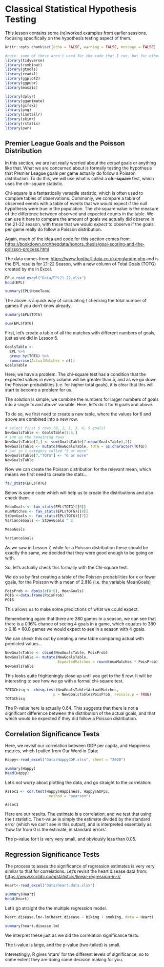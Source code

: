 # Classical Statistical Hypothesis Testing {#H-testing}

This lesson contains some (re)worked examples from earlier sessions, focusing specifically on the hypothesis testing aspect of them. 

```r
knitr::opts_chunk$set(echo = FALSE, warning = FALSE, message = FALSE)
```

```r
#note: some of these aren't used for the code that I run, but for other parts I have hashed out.
library(tidyverse)
library(combinat)
library(gtools)
library(readxl)
library(ggplot2)
library(ggpubr)
library(mosaic)

library(dplyr)
library(gganimate)
library(gifski)
library(png)
library(installr)
library(skimr)
library(rstatix)
library(pwr)
```

## Premier League Goals and the Poisson Distribution

In this section, we are not really worried about the *actual* goals or anything like that. What we are concerned about is formally testing the hypothesis that Premier League goals per game actually do follow a Poisson distribution. To do this, we will use what is called a **chi-square** test, which uses the chi-square statistic.

Chi-square is a fantastically versatile statistic, which is often used to compare tables of observations. Commonly, we compare a table of observed events with a table of events that we would expect if the null hypothesis were true in the population. The chi-square value is the measure of the difference between observed and expected counts in the table. We can use it here to compare the amount of goals we actually did observe in the 21-22 season, with those that we would *expect* to observe if the goals per game really do follow a Poisson distribution.

Again, much of the idea and code for this section comes from: <https://bookdown.org/theqdata/honors_thesis/goal-scoring-and-the-poisson-process.html>

The data comes from: <https://www.football-data.co.uk/englandm.php> and is the EPL results for 21-22 Season, with a new column of Total Goals (TOTG) created by me in Excel.

```r
EPL<-read_excel("Data/EPL21-22.xlsx")
head(EPL)
```

```r
summary(EPL$HomeTeam)
```

The above is a quick way of calculating / checking the total number of games if you don't know already.

```r
summary(EPL$TOTG)
```

```r
sum(EPL$TOTG)
```

First, let's create a table of all the matches with different numbers of goals, just as we did in Lesson 6.

```r
GoalsTable <- 
  EPL %>% 
  group_by(TOTG) %>% 
  summarise(ActualMatches = n())
GoalsTable 
```

Here, we have a problem. The chi-square test has a condition that the expected values in every column will be greater than 5, and as we go down the Poisson probabilities (i.e. for higher total goals), it is clear that this will start to become a problem for us.

The solution is simple, we combine the numbers for larger numbers of goals into a single 'x and above' variable. Here, let's do it for 6 goals and above.

To do so, we first need to create a new table, where the values for 6 and above are combined into a new row.

```r
# select first 5 rows (0, 1, 2, 3, 4, 5 goals)
NewGoalsTable <- GoalsTable[1:6,]
# sum up the remaining rows
NewGoalsTable[7,] <- sum(GoalsTable[7:nrow(GoalsTable),2])
NewGoalsTable <- mutate(NewGoalsTable, TOTG = as.character(TOTG))
# put in 1 category called "5 or more"
NewGoalsTable[7,"TOTG"] <- "6 or more" 
NewGoalsTable
```

Now we can create the Poisson distribution for the relevant mean, which means we first need to create the stats...

```r
fav_stats(EPL$TOTG)
```

Below is some code which will help us to create the distributions and also check them.

```r
MeanGoals <- fav_stats(EPL$TOTG)[[6]]
numMatches <- fav_stats(EPL$TOTG)[[8]]
StDevGoals <- fav_stats(EPL$TOTG)[[7]]
VarianceGoals <- StDevGoals ^ 2
```

```r
MeanGoals
```

```r
VarianceGoals
```

As we saw in Lesson 7, while for a Poisson distribution these should be exactly the same, we decided that they were good enough to be going on with.

So, let's actually check this formally with the Chi-square test.

We do so by first creating a table of the Poisson probabilities for x or fewer goals, for the Poisson with a mean of 2.818 (i.e. the variable MeanGoals)

```r
PoisProb <- dpois(c(0:6), MeanGoals)
POIS <-data.frame(PoisProb)
POIS
```

This allows us to make some predictions of what we could expect.

Remembering again that there are 380 games in a season, we can see that there is a 0.16% chance of seeing 4 goals in a game, which equates to 380 x 0.16 = 60.8 games we would expect to see in a season with 4 goals.

We can check this out by creating a new table comparing actual with predicted values...

```r
NewGoalsTable <- cbind(NewGoalsTable, PoisProb) 
NewGoalsTable <- mutate(NewGoalsTable, 
                        ExpectedMatches = round(numMatches * PoisProb))
NewGoalsTable
```

This looks quite frighteningly close up until you get to the 5 row. It will be interesting to see how we go with a formal chi-square test.

```r
TOTGChisq <- chisq.test(NewGoalsTable$ActualMatches, 
                      p = NewGoalsTable$PoisProb, rescale.p = TRUE)
TOTGChisq
```

The P-value here is actually 0.64. This suggests that there is not a significant difference between the distribution of the actual goals, and that which would be expected if they did follow a Poisson distribution.

## Correlation Significance Tests

Here, we revisit our correlation between GDP per capita, and Happiness metrics, which I pulled from Our Word in Data:

```r
Happy<-read_excel("Data/HappyGDP.xlsx", sheet = "2020")

summary(Happy)
head(Happy)
```

Let's not worry about plotting the data, and go straight to the correlation:

```r
Assoc1 <- cor.test(Happy$Happiness, Happy$GDPpc, 
                    method = "pearson")

Assoc1

```

Here are our results. The estimate is a correlation, and we test that using the t statistic. The t-value is simply the estimate divided by the standard error (which we can't see in this output), and is interpreted essentially as 'how far from 0 is the estimate, in standard errors'.

The p-value for t is very very small, and obviously less than 0.05.

## Regression Significance Tests

The process to asses the significance of regression estimates is very very similar to that for correlations. Let's revisit the heart disease data from: <https://www.scribbr.com/statistics/linear-regression-in-r/>

```r
Heart<-read_excel("Data/heart.data.xlsx")

summary(Heart)
head(Heart)
```

Let's go straight the the multiple regression model.

```r
heart.disease.lm<-lm(heart.disease ~ biking + smoking, data = Heart)

summary(heart.disease.lm)
```

We interpret these just as we did the correlation significance tests.

The t-value is large, and the p-value (two-tailed) is small.

Interestingly, R gives 'stars' for the different levels of significance, so to some extent they are doing some decision making for you.
